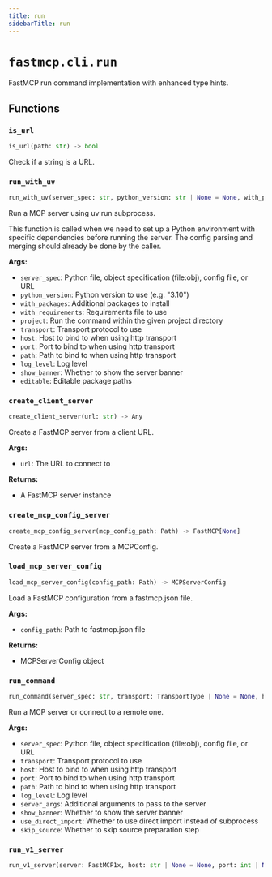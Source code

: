 ```yaml
---
title: run
sidebarTitle: run
---
```


# `fastmcp.cli.run`


FastMCP run command implementation with enhanced type hints.

## Functions

### `is_url` <sup><a href="https://github.com/jlowin/fastmcp/blob/main/src/fastmcp/cli/run.py#L28" target="_blank"><Icon icon="github" style="width: 14px; height: 14px;" /></a></sup>

```python
is_url(path: str) -> bool
```


Check if a string is a URL.


### `run_with_uv` <sup><a href="https://github.com/jlowin/fastmcp/blob/main/src/fastmcp/cli/run.py#L34" target="_blank"><Icon icon="github" style="width: 14px; height: 14px;" /></a></sup>

```python
run_with_uv(server_spec: str, python_version: str | None = None, with_packages: list[str] | None = None, with_requirements: Path | None = None, project: Path | None = None, transport: TransportType | None = None, host: str | None = None, port: int | None = None, path: str | None = None, log_level: LogLevelType | None = None, show_banner: bool = True, editable: str | list[str] | None = None) -> None
```


Run a MCP server using uv run subprocess.

This function is called when we need to set up a Python environment with specific
dependencies before running the server. The config parsing and merging should already
be done by the caller.

**Args:**
- `server_spec`: Python file, object specification (file\:obj), config file, or URL
- `python_version`: Python version to use (e.g. "3.10")
- `with_packages`: Additional packages to install
- `with_requirements`: Requirements file to use
- `project`: Run the command within the given project directory
- `transport`: Transport protocol to use
- `host`: Host to bind to when using http transport
- `port`: Port to bind to when using http transport
- `path`: Path to bind to when using http transport
- `log_level`: Log level
- `show_banner`: Whether to show the server banner
- `editable`: Editable package paths


### `create_client_server` <sup><a href="https://github.com/jlowin/fastmcp/blob/main/src/fastmcp/cli/run.py#L115" target="_blank"><Icon icon="github" style="width: 14px; height: 14px;" /></a></sup>

```python
create_client_server(url: str) -> Any
```


Create a FastMCP server from a client URL.

**Args:**
- `url`: The URL to connect to

**Returns:**
- A FastMCP server instance


### `create_mcp_config_server` <sup><a href="https://github.com/jlowin/fastmcp/blob/main/src/fastmcp/cli/run.py#L135" target="_blank"><Icon icon="github" style="width: 14px; height: 14px;" /></a></sup>

```python
create_mcp_config_server(mcp_config_path: Path) -> FastMCP[None]
```


Create a FastMCP server from a MCPConfig.


### `load_mcp_server_config` <sup><a href="https://github.com/jlowin/fastmcp/blob/main/src/fastmcp/cli/run.py#L146" target="_blank"><Icon icon="github" style="width: 14px; height: 14px;" /></a></sup>

```python
load_mcp_server_config(config_path: Path) -> MCPServerConfig
```


Load a FastMCP configuration from a fastmcp.json file.

**Args:**
- `config_path`: Path to fastmcp.json file

**Returns:**
- MCPServerConfig object


### `run_command` <sup><a href="https://github.com/jlowin/fastmcp/blob/main/src/fastmcp/cli/run.py#L163" target="_blank"><Icon icon="github" style="width: 14px; height: 14px;" /></a></sup>

```python
run_command(server_spec: str, transport: TransportType | None = None, host: str | None = None, port: int | None = None, path: str | None = None, log_level: LogLevelType | None = None, server_args: list[str] | None = None, show_banner: bool = True, use_direct_import: bool = False, skip_source: bool = False) -> None
```


Run a MCP server or connect to a remote one.

**Args:**
- `server_spec`: Python file, object specification (file\:obj), config file, or URL
- `transport`: Transport protocol to use
- `host`: Host to bind to when using http transport
- `port`: Port to bind to when using http transport
- `path`: Path to bind to when using http transport
- `log_level`: Log level
- `server_args`: Additional arguments to pass to the server
- `show_banner`: Whether to show the server banner
- `use_direct_import`: Whether to use direct import instead of subprocess
- `skip_source`: Whether to skip source preparation step


### `run_v1_server` <sup><a href="https://github.com/jlowin/fastmcp/blob/main/src/fastmcp/cli/run.py#L284" target="_blank"><Icon icon="github" style="width: 14px; height: 14px;" /></a></sup>

```python
run_v1_server(server: FastMCP1x, host: str | None = None, port: int | None = None, transport: TransportType | None = None) -> None
```
